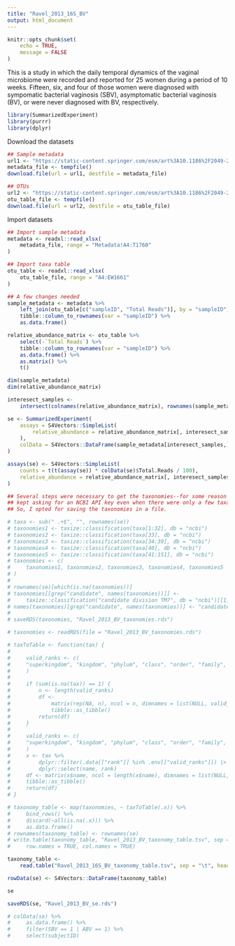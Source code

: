 ```yaml
---
title: "Ravel_2013_16S_BV"
output: html_document
---
```


```r
knitr::opts_chunk$set(
    echo = TRUE,
    message = FALSE
)
```


This is a study in which the daily temporal dynamics of the vaginal microbiome
were recorded and reported for 25 women during a period of 10 weeks. Fifteen, 
six, and four of those women were diagnosed with sympomatic bacterial vaginosis
(SBV), asymptomatic bacterial vaginosis (BV), or were never diagnosed with 
BV, respectively.

```r
library(SummarizedExperiment)
library(purrr)
library(dplyr)
```


Download the datasets

```r
## Sample metadata
url1 <- "https://static-content.springer.com/esm/art%3A10.1186%2F2049-2618-1-29/MediaObjects/40168_2013_28_MOESM1_ESM.xlsx"
metadata_file <- tempfile()
download.file(url = url1, destfile = metadata_file)

## OTUs
url2 <- "https://static-content.springer.com/esm/art%3A10.1186%2F2049-2618-1-29/MediaObjects/40168_2013_28_MOESM3_ESM.xlsx"
otu_table_file <- tempfile()
download.file(url = url2, destfile = otu_table_file)

```

Import datasets

```r
## Import sample metadata
metadata <- readxl::read_xlsx(
    metadata_file, range = "Metadata!A4:T1760"
)

## Import taxa table
otu_table <- readxl::read_xlsx(
    otu_table_file, range = "A4:EW1661"
)

## A few changes needed
sample_metadata <- metadata %>% 
    left_join(otu_table[c("sampleID", "Total Reads")], by = "sampleID") %>% 
    tibble::column_to_rownames(var = "sampleID") %>% 
    as.data.frame()

relative_abundance_matrix <- otu_table %>% 
    select(-`Total Reads`) %>% 
    tibble::column_to_rownames(var = "sampleID") %>% 
    as.data.frame() %>% 
    as.matrix() %>% 
    t()
```

```r
dim(sample_metadata)
dim(relative_abundance_matrix)
```

```r
interesect_samples <- 
    intersect(colnames(relative_abundance_matrix), rownames(sample_metadata))
```

```r
se <- SummarizedExperiment(
    assays = S4Vectors::SimpleList(
        relative_abundance = relative_abundance_matrix[, interesect_samples]
    ),
    colData = S4Vectors::DataFrame(sample_metadata[interesect_samples,])
)
```

```r
assays(se) <- S4Vectors::SimpleList(
    counts = t(t(assay(se)) * colData(se)$Total.Reads / 100),
    relative_abundance = relative_abundance_matrix[, interesect_samples]
)
```






```r
## Several steps were necessary to get the taxonomies--for some reason taxize
## kept asking for an NCBI API key even when there were only a few taxa.
## So, I opted for saving the taxonomies in a file.

# taxa <- sub(" .+$", "", rownames(se))
# taxonomies1 <- taxize::classification(taxa[1:32], db = "ncbi")
# taxonomies2 <- taxize::classification(taxa[33], db = "ncbi")
# taxonomies3 <- taxize::classification(taxa[34:39], db = "ncbi")
# taxonomies4 <- taxize::classification(taxa[40], db = "ncbi")
# taxonomies5 <- taxize::classification(taxa[41:151], db = "ncbi")
# taxonomies <- c(
#     taxonomies1, taxonomies2, taxonomies3, taxonomies4, taxonomies5
# )
# 
# rownames(se)[which(is.na(taxonomies))]
# taxonomies[[grep("candidate", names(taxonomies))]] <- 
#     taxize::classification("candidate division TM7", db = "ncbi")[[1]]
# names(taxonomies)[grep("candidate", names(taxonomies))] <- "candidate division TM7"
# 
# saveRDS(taxonomies, "Ravel_2013_BV_taxonomies.rds")

```


```r
# taxonomies <- readRDS(file = "Ravel_2013_BV_taxonomies.rds")
```

```r
# taxToTable <- function(tax) {
#     
#     valid_ranks <- c(
#     "superkingdom", "kingdom", "phylum", "class", "order", "family", "genus"
#     )
#     
#     if (sum(is.na(tax)) == 1) {
#         n <- length(valid_ranks)
#         df <- 
#             matrix(rep(NA, n), ncol = n, dimnames = list(NULL, valid_ranks)) |>
#             tibble::as_tibble()
#         return(df)
#     }
#     
#     valid_ranks <- c(
#     "superkingdom", "kingdom", "phylum", "class", "order", "family", "genus"
#     )
#     x <- tax %>% 
#         dplyr::filter(.data[["rank"]] %in% .env[["valid_ranks"]]) |>
#         dplyr::select(name, rank)
#     df <- matrix(x$name, ncol = length(x$name), dimnames = list(NULL, x$rank)) |>
#     tibble::as_tibble()
#     return(df)
# }
```

```r
# taxonomy_table <- map(taxonomies, ~ taxToTable(.x)) %>% 
#     bind_rows() %>%
#     discard(~all(is.na(.x))) %>% 
#     as.data.frame()
# rownames(taxonomy_table) <- rownames(se)
# write.table(taxonomy_table, "Ravel_2013_BV_taxonomy_table.tsv", sep = "\t", 
#     row.names = TRUE, col.names = TRUE)
```

```r
taxonomy_table <- 
    read.table("Ravel_2013_16S_BV_taxonomy_table.tsv", sep = "\t", header = TRUE, row.names = 1)
```

```r
rowData(se) <- S4Vectors::DataFrame(taxonomy_table)
```


```r
se
```
```r
saveRDS(se, "Ravel_2013_BV_se.rds")
```

```r
# colData(se) %>% 
#     as.data.frame() %>% 
#     filter(SBV == 1 | ABV == 1) %>% 
#     select(subjectID)
```

